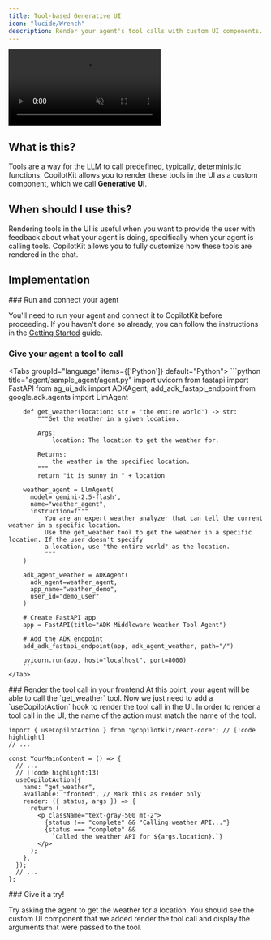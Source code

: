 ```yaml
---
title: Tool-based Generative UI
icon: "lucide/Wrench"
description: Render your agent's tool calls with custom UI components.
---
```



<video
  src="https://cdn.copilotkit.ai/docs/copilotkit/images/coagents/tool-based-gen-ui.mp4"
  className="rounded-lg shadow-xl"
  loop
  playsInline
  controls
  autoPlay
  muted
/>
## What is this?

Tools are a way for the LLM to call predefined, typically, deterministic functions. CopilotKit allows you to render these tools in the UI
as a custom component, which we call **Generative UI**.

## When should I use this?

Rendering tools in the UI is useful when you want to provide the user with feedback about what your agent is doing, specifically
when your agent is calling tools. CopilotKit allows you to fully customize how these tools are rendered in the chat.

## Implementation

<Steps>
<Step>
### Run and connect your agent

You'll need to run your agent and connect it to CopilotKit before proceeding. If you haven't done so already,
you can follow the instructions in the [Getting Started](/adk/quickstart/adk) guide.
</Step>
<Step>
### Give your agent a tool to call

<Tabs groupId="language" items={['Python']} default="Python">
    <Tab value="Python">
        ```python title="agent/sample_agent/agent.py"
        import uvicorn
        from fastapi import FastAPI
        from ag_ui_adk import ADKAgent, add_adk_fastapi_endpoint
        from google.adk.agents import LlmAgent

        def get_weather(location: str = 'the entire world') -> str:
            """Get the weather in a given location.

            Args:
                location: The location to get the weather for.

            Returns:
                the weather in the specified location.
            """
            return "it is sunny in " + location

        weather_agent = LlmAgent(
          model='gemini-2.5-flash',
          name="weather_agent",
          instruction=f"""
              You are an expert weather analyzer that can tell the current weather in a specific location.
              Use the get_weather tool to get the weather in a specific location. If the user doesn't specify
              a location, use "the entire world" as the location.
              """
        )

        adk_agent_weather = ADKAgent(
          adk_agent=weather_agent,
          app_name="weather_demo",
          user_id="demo_user"
        )

        # Create FastAPI app
        app = FastAPI(title="ADK Middleware Weather Tool Agent")

        # Add the ADK endpoint
        add_adk_fastapi_endpoint(app, adk_agent_weather, path="/")

        uvicorn.run(app, host="localhost", port=8000)
        ```
    </Tab>

</Tabs>
</Step>
<Step>
### Render the tool call in your frontend
At this point, your agent will be able to call the `get_weather` tool. Now
we just need to add a `useCopilotAction` hook to render the tool call in
the UI.

<Callout type="info" title="Important">
  In order to render a tool call in the UI, the name of the action must match
  the name of the tool.
</Callout>

```tsx title="app/page.tsx"
import { useCopilotAction } from "@copilotkit/react-core"; // [!code highlight]
// ...

const YourMainContent = () => {
  // ...
  // [!code highlight:13]
  useCopilotAction({
    name: "get_weather",
    available: "fronted", // Mark this as render only
    render: ({ status, args }) => {
      return (
        <p className="text-gray-500 mt-2">
          {status !== "complete" && "Calling weather API..."}
          {status === "complete" &&
            `Called the weather API for ${args.location}.`}
        </p>
      );
    },
  });
  // ...
};
```

</Step>
<Step>
### Give it a try!

Try asking the agent to get the weather for a location. You should see the custom UI component that we added
render the tool call and display the arguments that were passed to the tool.

</Step>
</Steps>